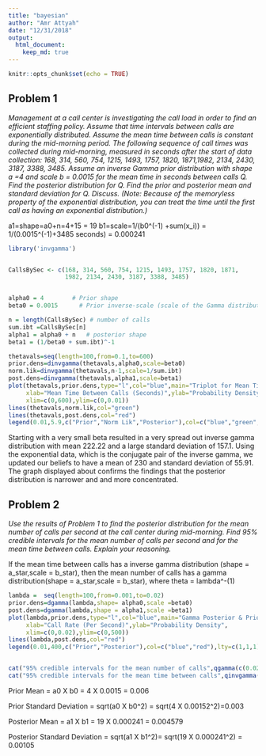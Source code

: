 ```yaml
---
title: "bayesian"
author: "Amr Attyah"
date: "12/31/2018"
output: 
  html_document:
    keep_md: true
---
```


```r
knitr::opts_chunk$set(echo = TRUE)
```

## Problem 1

*Management at a call center is investigating the call load in order to find an efficient staffing policy. Assume that time intervals between calls are exponentially 
distributed. Assume the mean time between calls is constant during the mid-morning period. The following sequence of call times was collected during mid-morning, measured in seconds after the start of data collection: 168, 314, 560, 754, 1215, 1493, 1757, 1820, 1871,1982, 2134, 2430, 3187, 3388, 3485. Assume an inverse Gamma prior distribution with shape a =4 and scale b = 0.0015 for the mean time in seconds between calls Q. Find the posterior distribution for Q. Find the prior and posterior mean and standard deviation for Q. Discuss. (Note: Because of the memoryless property of the exponential distribution, you can treat the time until the first call as having an exponential distribution.)*


a1=shape=a0+n=4+15 = 19
b1=scale=1/(b0^(-1) +sum(x_i)) = 1/(0.0015^(-1)+3485 seconds) = 0.000241

```r
library('invgamma')


CallsBySec <- c(168, 314, 560, 754, 1215, 1493, 1757, 1820, 1871, 
                1982, 2134, 2430, 3187, 3388, 3485)


alpha0 = 4        # Prior shape
beta0 = 0.0015      # Prior inverse-scale (scale of the Gamma distributionf for birth rate)

n = length(CallsBySec) # number of calls
sum.ibt =CallsBySec[n] 
alpha1 = alpha0 + n   # posterior shape
beta1 = (1/beta0 + sum.ibt)^-1

thetavals=seq(length=100,from=0.1,to=600)
prior.dens=dinvgamma(thetavals,alpha0,scale=beta0)
norm.lik=dinvgamma(thetavals,n-1,scale=1/sum.ibt)
post.dens=dinvgamma(thetavals,alpha1,scale=beta1)
plot(thetavals,prior.dens,type="l",col="blue",main="Triplot for Mean Time Between Calls",
     xlab="Mean Time Between Calls (Seconds)",ylab="Probability Density",
     xlim=c(0,600),ylim=c(0,0.01))
lines(thetavals,norm.lik,col="green")
lines(thetavals,post.dens,col="red")
legend(0.01,5.9,c("Prior","Norm Lik","Posterior"),col=c("blue","green","red"),lty=c(1,1,1))
```

Starting with a very small beta resulted in a very spread out  inverse gamma distribution with mean 222.22 and a large standard deviation of 157.1. Using the exponential data, which is the conjugate pair of the inverse gamma, we updated our beliefs to have a mean of 230 and standard deviation of 55.91. The graph displayed about confirms the findings that the posterior distribution is narrower and and more concentrated.

## Problem 2

*Use the results of Problem 1 to find the posterior distribution
for the mean number of calls per second at the call center during mid-morning. Find 95% credible intervals for the mean number of calls per second and for the mean time between calls. 
Explain your reasoning.*


If the mean time between calls has a inverse gamma distribution (shape = a_star,scale = b_star), then the mean number of calls has a gamma distribution(shape = a_star,scale = b_star), where theta = lambda^-(1)

```r
lambda =  seq(length=100,from=0.001,to=0.02)
prior.dens=dgamma(lambda,shape= alpha0,scale =beta0)
post.dens=dgamma(lambda,shape = alpha1,scale =beta1)
plot(lambda,prior.dens,type="l",col="blue",main="Gamma Posterior & Prior Distributions",
     xlab="Call Rate (Per Second)",ylab="Probability Density",
     xlim=c(0,0.02),ylim=c(0,500))
lines(lambda,post.dens,col="red")
legend(0.01,400,c("Prior","Posterior"),col=c("blue","red"),lty=c(1,1,1))



```


``` r
cat("95% credible intervals for the mean number of calls",qgamma(c(0.025, 0.975),shape = alpha1,scale =beta1))
cat("95% credible intervals for the mean time between calls",qinvgamma(c(0.025, 0.975),shape = alpha1,scale = beta1))

```
Prior Mean = a0 X b0 = 4 X 0.0015 = 0.006 

Prior Standard Deviation = sqrt(a0 X b0^2) = sqrt(4 X 0.00152^2)=0.003

Posterior Mean = a1 X b1 = 19 X 0.000241 = 0.004579

Posterior Standard Deviation = sqrt(a1 X b1^2)= sqrt(19 X 0.000241^2) = 0.00105
